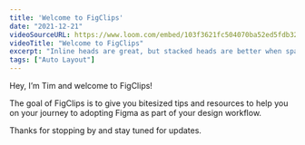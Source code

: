 ```yaml
---
title: 'Welcome to FigClips'
date: "2021-12-21"
videoSourceURL: https://www.loom.com/embed/103f3621fc504070ba52ed5fdb320e59
videoTitle: "Welcome to FigClips"
excerpt: "Inline heads are great, but stacked heads are better when space is at a premium"
tags: ["Auto Layout"]
---
```


Hey, I’m Tim and welcome to FigClips!

The goal of FigClips is to give you bitesized tips and resources to help you on your journey to adopting Figma as part of your design workflow.

Thanks for stopping by and stay tuned for updates.